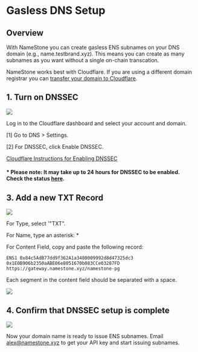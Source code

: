 # Gasless DNS Setup

## Overview

With NameStone you can create gasless ENS subnames on your DNS domain (e.g., name.testbrand.xyz). This means you can create as many subnames as you want without a single on-chain transcation.

NameStone works best with Cloudflare. If you are using a different domain registrar you can [transfer your domain to Cloudflare](https://developers.cloudflare.com/registrar/get-started/transfer-domain-to-cloudflare/#set-up-a-domain-transfer).

## 1. Turn on DNSSEC

![](https://imagedelivery.net/UJ5oN2ajUBrk2SVxlns2Aw/c2dbe3fd-5fa5-4aa3-2faf-fdf90e916100/public)

Log in to the Cloudflare dashboard and select your account and domain.

[1] Go to DNS > Settings.

[2] For DNSSEC, click Enable DNSSEC.

[Cloudflare Instructions for Enabling DNSSEC](https://developers.cloudflare.com/dns/dnssec/)

#### \* Please note: It may take up to 24 hours for DNSSEC to be enabled. Check the status [here](https://dnssec-debugger.verisignlabs.com/).

## 3. Add a new TXT Record

![](https://imagedelivery.net/UJ5oN2ajUBrk2SVxlns2Aw/4d660d93-51cb-41a8-f269-eb506a71fa00/public)

For Type, select '"TXT".

For Name, type an asterisk: \*

For Content Field, copy and paste the following record:

```
ENS1 0x84c5AdB77dd9f362A1a3480009992d8d47325dc3 0x1E0B906b2350aABE06e8051670b083CCe03287FD https://gateway.namestone.xyz/namestone-pg
```

Each segment in the content field should be separated with a space.

![](https://imagedelivery.net/UJ5oN2ajUBrk2SVxlns2Aw/134dd536-f50b-4b7c-f04f-2dd65ac86600/public)

## 4. Confirm that DNSSEC setup is complete

![](https://imagedelivery.net/UJ5oN2ajUBrk2SVxlns2Aw/16fe4428-89ae-47a4-29ee-ad6f4fd86b00/public)

Now your domain name is ready to issue ENS subnames. Email [alex@namestone.xyz](mailto:alex@namestone.xyz) to get your API key and start issuing subnames.

